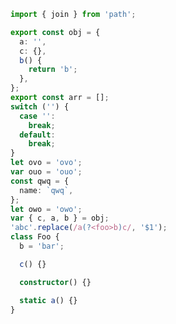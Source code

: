 <Foo z data-ignore="" bar={[]}></Foo>

```ts
import { join } from 'path';

export const obj = {
  a: '',
  c: {},
  b() {
    return 'b';
  },
};
export const arr = [];
switch ('') {
  case '':
    break;
  default:
    break;
}
let ovo = 'ovo';
var ouo = 'ouo';
const qwq = {
  name: `qwq`,
};
let owo = 'owo';
var { c, a, b } = obj;
'abc'.replace(/a(?<foo>b)c/, '$1');
class Foo {
  b = 'bar';

  c() {}

  constructor() {}

  static a() {}
}
```
